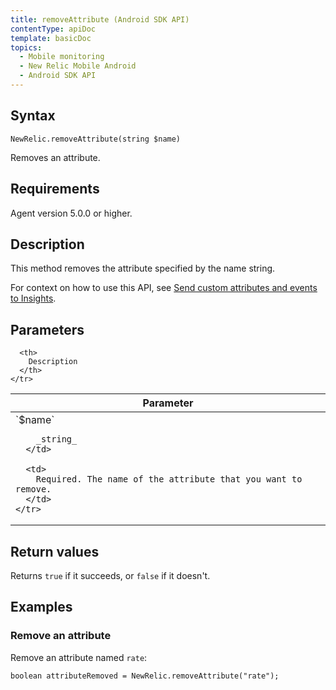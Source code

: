 ```yaml
---
title: removeAttribute (Android SDK API)
contentType: apiDoc
template: basicDoc
topics:
  - Mobile monitoring
  - New Relic Mobile Android
  - Android SDK API
---
```


## Syntax

```
NewRelic.removeAttribute(string $name)
```

Removes an attribute.

## Requirements

Agent version 5.0.0 or higher.

## Description

This method removes the attribute specified by the name string.

For context on how to use this API, see [Send custom attributes and events to Insights](/docs/mobile-monitoring/new-relic-mobile-android/install-configure/work-android-sdk-api#attributes-events-insights).

## Parameters

<Table>
  <thead>
    <tr>
      <th width="25%">
        Parameter
      </th>

      <th>
        Description
      </th>
    </tr>
  </thead>

  <tbody>
    <tr>
      <td>
        `$name`

        _string_
      </td>

      <td>
        Required. The name of the attribute that you want to remove.
      </td>
    </tr>
  </tbody>
</Table>

## Return values

Returns `true` if it succeeds, or `false` if it doesn't.

## Examples

### Remove an attribute

Remove an attribute named `rate`:

```
boolean attributeRemoved = NewRelic.removeAttribute("rate");
```
